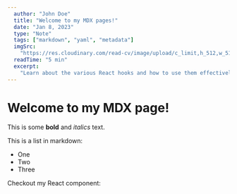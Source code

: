 ```yaml
---
  author: "John Doe"
  title: "Welcome to my MDX pages!"
  date: "Jan 8, 2023"
  type: "Note"
  tags: ["markdown", "yaml", "metadata"]
  imgSrc:
    "https://res.cloudinary.com/read-cv/image/upload/c_limit,h_512,w_512/v1/1/profileItems/jYrKm50dOMeOO1gz85sZVwBFg2U2/newProfileItem/715f21f0-bbdd-4201-94d4-130054521c0a.png?_a=ATO2BAA0"
  readTime: "5 min"
  excerpt:
    "Learn about the various React hooks and how to use them effectively...."
---
```


# Welcome to my MDX page!

This is some **bold** and _italics_ text.

This is a list in markdown:

- One
- Two
- Three

Checkout my React component:
